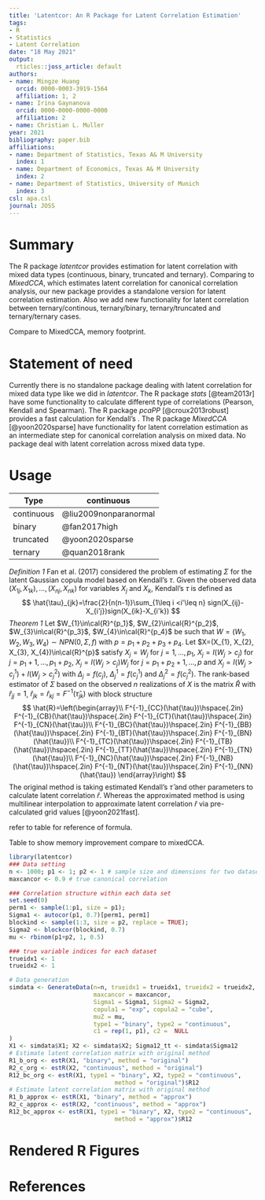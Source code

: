 ```yaml
---
title: 'Latentcor: An R Package for Latent Correlation Estimation'
tags:
- R
- Statistics
- Latent Correlation
date: "18 May 2021"
output:
  rticles::joss_article: default
authors:
- name: Mingze Huang
  orcid: 0000-0003-3919-1564
  affiliation: 1, 2
- name: Irina Gaynanova
  orcid: 0000-0000-0000-0000
  affiliation: 2
- name: Christian L. Muller
year: 2021
bibliography: paper.bib
affiliations:
- name: Department of Statistics, Texas A& M University
  index: 1
- name: Department of Economics, Texas A& M University
  index: 2
- name: Department of Statistics, University of Munich
  index: 3
csl: apa.csl
journal: JOSS
---
```


# Summary

The R package *latentcor* provides estimation for latent correlation with mixed data types (continuous, binary, truncated and ternary). Comparing to *MixedCCA*, which estimates latent correlation for canonical correlation analysis, our new package provides a standalone version for latent correlation estimation. Also we add new functionality for latent correlation between ternary/continous, ternary/binary, ternary/truncated and ternary/ternary cases.


Compare to MixedCCA, memory footprint.

# Statement of need
Currently there is no standalone package dealing with latent correlation for mixed data type like we did in *latentcor*. The R package *stats* [@team2013r] have some functionality to calculate different type of correlations (Pearson, Kendall and Spearman). The R package *pcaPP* [@croux2013robust] provides a fast calculation for Kendall's \tau. The R package *MixedCCA* [@yoon2020sparse] have functionality for latent correlation estimation as an intermediate step for canonical correlation analysis on mixed data.
No package deal with latent correlation across mixed data type.

# Usage
 
 |Type | continuous | binary | truncated | ternary |
|-----|----------|
|continuous | @liu2009nonparanormal | @fan2017high | @yoon2020sparse | @quan2018rank |
|binary | @fan2017high | @fan2017high | @yoon2020sparse | @quan2018rank |
|truncated | @yoon2020sparse | @yoon2020sparse | @yoon2020sparse | This paper |
|ternary | @quan2018rank | @quan2018rank | This paper | @quan2018rank |
 
*Definition 1* Fan et al. (2017) considered the problem of estimating $\Sigma$ for the latent Gaussian copula model based on Kendall's $\tau$. Given the observed data $(X_{1j}, X_{1k}), ..., (X_{nj}, X_{nk})$ for variables $X_{j}$ and $X_{k}$, Kendall's $\tau$ is defined as
$$
\hat{\tau}_{jk}=\frac{2}{n(n-1)}\sum_{1\leq i <i'\leq n} sign(X_{ij}-X_{i'j})sign(X_{ik}-X_{i'k})
$$
*Theorem 1* Let $W_{1}\in\cal{R}^{p_1}$, $W_{2}\in\cal{R}^{p_2}$, $W_{3}\in\cal{R}^{p_3}$, $W_{4}\in\cal{R}^{p_4}$ be such that $W=(W_{1}, W_{2}, W_{3}, W_{4})\sim NPN(0,\Sigma,f)$ with $p=p_{1}+p_{2}+p_{3}+p_{4}$. Let $X=(X_{1}, X_{2}, X_{3}, X_{4})\in\cal{R}^{p}$ satisfy $X_{j}=W_{j}$ for $j=1,...,p_{1}$, $X_{j}=I(W_{j}>c_{j})$ for $j=p_{1}+1,...,p_{1}+p_{2}$, $X_{j}=I(W_{j}>c_{j})W_{j}$ for $j=p_{1}+p_{2}+1,...,p$ and $X_{j}=I(W_{j}>c_{j}^{1})+I(W_{j}>c_{j}^{2})$ with $\Delta_{j}=f(c_{j})$, $\Delta_{j}^{1}=f(c_{j}^{1})$ and $\Delta_{j}^{2}=f(c_{j}^{2})$. The rank-based estimator of $\Sigma$ based on the observed $n$ realizations of $X$ is the matrix $\hat{R}$ with $\hat{r}_{jj}=1$, $\hat{r}_{jk}=\hat{r}_{kj}=F^{-1}(\hat{\tau}_{jk})$ with block structure
$$
\hat{R}=\left(\begin{array}\\
F^{-1}_{CC}(\hat{\tau})\hspace{.2in} F^{-1}_{CB}(\hat{\tau})\hspace{.2in} F^{-1}_{CT}(\hat{\tau})\hspace{.2in} F^{-1}_{CN}(\hat{\tau})\\
F^{-1}_{BC}(\hat{\tau})\hspace{.2in} F^{-1}_{BB}(\hat{\tau})\hspace{.2in} F^{-1}_{BT}(\hat{\tau})\hspace{.2in} F^{-1}_{BN}(\hat{\tau})\\
F^{-1}_{TC}(\hat{\tau})\hspace{.2in} F^{-1}_{TB}(\hat{\tau})\hspace{.2in} F^{-1}_{TT}(\hat{\tau})\hspace{.2in} F^{-1}_{TN}(\hat{\tau})\\
F^{-1}_{NC}(\hat{\tau})\hspace{.2in} F^{-1}_{NB}(\hat{\tau})\hspace{.2in} F^{-1}_{NT}(\hat{\tau})\hspace{.2in} F^{-1}_{NN}(\hat{\tau})
\end{array}\right)
$$
The original method is taking estimated Kendall's $\hat{\tau}$ and other parameters to calculate latent correlation $\hat{r}$. Whereas the approximated method is using multilinear interpolation to approximate latent correlation $\hat{r}$ via pre-calculated grid values [@yoon2021fast].


refer to table for reference of formula.
 
 
 Table to show memory improvement compare to mixedCCA.
```r
library(latentcor)
### Data setting
n <- 1000; p1 <- 1; p2 <- 1 # sample size and dimensions for two datasets.
maxcancor <- 0.9 # true canonical correlation

### Correlation structure within each data set
set.seed(0)
perm1 <- sample(1:p1, size = p1);
Sigma1 <- autocor(p1, 0.7)[perm1, perm1]
blockind <- sample(1:3, size = p2, replace = TRUE);
Sigma2 <- blockcor(blockind, 0.7)
mu <- rbinom(p1+p2, 1, 0.5)

### true variable indices for each dataset
trueidx1 <- 1
trueidx2 <- 1

# Data generation
simdata <- GenerateData(n=n, trueidx1 = trueidx1, trueidx2 = trueidx2,
                        maxcancor = maxcancor,
                        Sigma1 = Sigma1, Sigma2 = Sigma2,
                        copula1 = "exp", copula2 = "cube",
                        muZ = mu,
                        type1 = "binary", type2 = "continuous",
                        c1 = rep(1, p1), c2 =  NULL
)
X1 <- simdata$X1; X2 <- simdata$X2; Sigma12_tt <- simdata$Sigma12
# Estimate latent correlation matrix with original method
R1_b_org <- estR(X1, "binary", method = "original")
R2_c_org <- estR(X2, "continuous", method = "original")
R12_bc_org <- estR(X1, type1 = "binary", X2, type2 = "continuous",
                              method = "original")$R12
# Estimate latent correlation matrix with original method
R1_b_approx <- estR(X1, "binary", method = "approx")
R2_c_approx <- estR(X2, "continuous", method = "approx")
R12_bc_approx <- estR(X1, type1 = "binary", X2, type2 = "continuous",
                              method = "approx")$R12
```

# Rendered R Figures

# References
